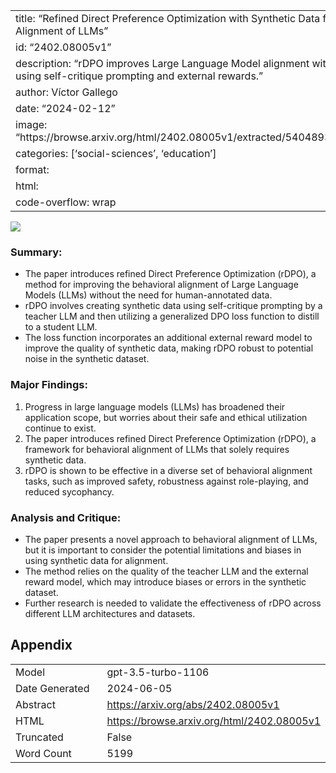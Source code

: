 
---
title: "Refined Direct Preference Optimization with Synthetic Data for Behavioral Alignment of LLMs"
id: "2402.08005v1"
description: "rDPO improves Large Language Model alignment without human data, using self-critique prompting and external rewards."
author: Víctor Gallego
date: "2024-02-12"
image: "https://browse.arxiv.org/html/2402.08005v1/extracted/5404893/images/rDPO.png"
categories: ['social-sciences', 'education']
format:
  html:
    code-overflow: wrap
---

![](https://browse.arxiv.org/html/2402.08005v1/extracted/5404893/images/rDPO.png)

### Summary:
- The paper introduces refined Direct Preference Optimization (rDPO), a method for improving the behavioral alignment of Large Language Models (LLMs) without the need for human-annotated data.
- rDPO involves creating synthetic data using self-critique prompting by a teacher LLM and then utilizing a generalized DPO loss function to distill to a student LLM.
- The loss function incorporates an additional external reward model to improve the quality of synthetic data, making rDPO robust to potential noise in the synthetic dataset.

### Major Findings:
1. Progress in large language models (LLMs) has broadened their application scope, but worries about their safe and ethical utilization continue to exist.
2. The paper introduces refined Direct Preference Optimization (rDPO), a framework for behavioral alignment of LLMs that solely requires synthetic data.
3. rDPO is shown to be effective in a diverse set of behavioral alignment tasks, such as improved safety, robustness against role-playing, and reduced sycophancy.

### Analysis and Critique:
- The paper presents a novel approach to behavioral alignment of LLMs, but it is important to consider the potential limitations and biases in using synthetic data for alignment.
- The method relies on the quality of the teacher LLM and the external reward model, which may introduce biases or errors in the synthetic dataset.
- Further research is needed to validate the effectiveness of rDPO across different LLM architectures and datasets.

## Appendix

|          |          |
|----------|----------|
| Model     | gpt-3.5-turbo-1106       |
| Date Generated     | 2024-06-05       |
| Abstract | [https://arxiv.org/abs/2402.08005v1](https://arxiv.org/abs/2402.08005v1)        |
| HTML     | [https://browse.arxiv.org/html/2402.08005v1](https://browse.arxiv.org/html/2402.08005v1)       |
| Truncated       | False       |
| Word Count       | 5199       |
